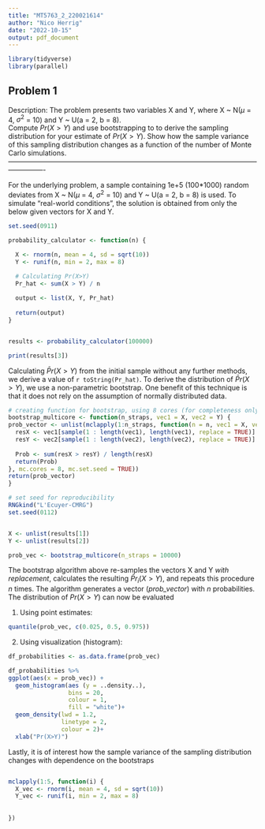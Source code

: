 ```yaml
---
title: "MT5763_2_220021614"
author: "Nico Herrig"
date: "2022-10-15"
output: pdf_document
---
```


```r

library(tidyverse)
library(parallel)

```

## Problem 1

Description:
The problem presents two variables X and Y, where X ~ N($\mu$ = 4, $\sigma^2$ = 10) and 
Y ~ U(a = 2, b = 8). \
Compute $Pr(X > Y)$ and use bootstrapping to to derive the sampling distribution for your estimate of $Pr(X > Y)$. 
Show how the sample variance of this sampling distribution changes as a function of the number of Monte Carlo simulations. \
----------------------------------------------------------------------------------------------------------------------------

For the underlying problem, a sample containing 1e+5 (100*1000) random deviates from X ~ N($\mu$ = 4, $\sigma^2$ = 10) and Y ~ U(a = 2, b = 8) is used. To simulate "real-world conditions", the solution is obtained from only the below given vectors for X and Y.
```r

set.seed(0911)

probability_calculator <- function(n) {

  X <- rnorm(n, mean = 4, sd = sqrt(10))
  Y <- runif(n, min = 2, max = 8)

  # Calculating Pr(X>Y)
  Pr_hat <- sum(X > Y) / n
  
  output <- list(X, Y, Pr_hat)
  
  return(output)
}


results <- probability_calculator(100000)

print(results[3])

```  

Calculating $\bar Pr(X>Y)$ from the initial sample without any further methods, we derive a value of `r toString(Pr_hat)`.
To derive the distribution of $\bar Pr(X>Y)$, we use a non-parametric bootstrap. One benefit of this technique is that it does not rely on the assumption of normally distributed data.


```r
# creating function for bootstrap, using 8 cores (for completeness only).
bootstrap_multicore <- function(n_straps, vec1 = X, vec2 = Y) {
prob_vector <- unlist(mclapply(1:n_straps, function(n = n, vec1 = X, vec2 = Y) {
  resX <- vec1[sample(1 : length(vec1), length(vec1), replace = TRUE)]
  resY <- vec2[sample(1 : length(vec2), length(vec2), replace = TRUE)]
  
  Prob <- sum(resX > resY) / length(resX)
  return(Prob)
}, mc.cores = 8, mc.set.seed = TRUE))
return(prob_vector)
}

```



```r
# set seed for reproducibility
RNGkind("L'Ecuyer-CMRG")
set.seed(0112)


X <- unlist(results[1])
Y <- unlist(results[2])

prob_vec <- bootstrap_multicore(n_straps = 10000)

```

The bootstrap algorithm above re-samples the vectors X and Y *with replacement*, calculates the resulting $\bar Pr_i(X>Y)$, and repeats this procedure *n* times. The algorithm generates a vector (*prob_vector*) with *n*  probabilities. \
The distribution of $Pr(X>Y)$ can now be evaluated \


1. Using point estimates:
```r
quantile(prob_vec, c(0.025, 0.5, 0.975))
```


2. Using visualization (histogram):
```r
df_probabilities <- as.data.frame(prob_vec)

df_probabilities %>% 
ggplot(aes(x = prob_vec)) +
  geom_histogram(aes (y = ..density..),
                 bins = 20,
                 colour = 1,
                 fill = "white")+
  geom_density(lwd = 1.2,
               linetype = 2,
               colour = 2)+
  xlab("Pr(X>Y)")
```

Lastly, it is of interest how the sample variance of the sampling distribution changes with dependence on the bootstraps  

```r


```


```r


mclapply(1:5, function(i) {
  X_vec <- rnorm(i, mean = 4, sd = sqrt(10))
  Y_vec <- runif(i, min = 2, max = 8)
  
  
})

```


